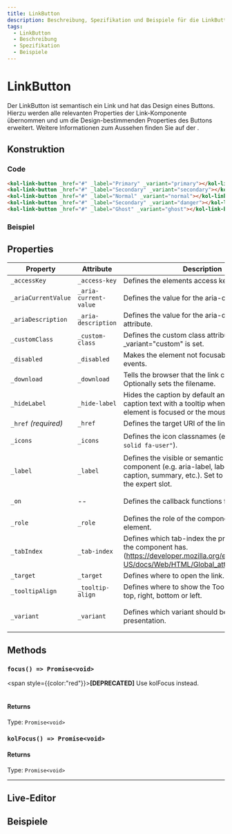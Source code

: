 ```yaml
---
title: LinkButton
description: Beschreibung, Spezifikation und Beispiele für die LinkButton-Komponente.
tags:
  - LinkButton
  - Beschreibung
  - Spezifikation
  - Beispiele
---
```



# LinkButton

Der LinkButton ist semantisch ein Link und hat das Design eines Buttons. Hierzu werden alle relevanten Properties der Link-Komponente übernommen und um die Design-bestimmenden Properties des Buttons erweitert.
Weitere Informationen zum Aussehen finden Sie auf der <kol-link _href="/docs/components/button" _label="Seite des Buttons"></kol-link>.

## Konstruktion

### Code

```html
<kol-link-button _href="#" _label="Primary" _variant="primary"></kol-link-button>
<kol-link-button _href="#" _label="Secondary" _variant="secondary"></kol-link-button>
<kol-link-button _href="#" _label="Normal" _variant="normal"></kol-link-button>
<kol-link-button _href="#" _label="Secondary" _variant="danger"></kol-link-button>
<kol-link-button _href="#" _label="Ghost" _variant="ghost"></kol-link-button>
```

### Beispiel

<div class="flex gap-2">
	<kol-link-button _href="#" _label="Primary" _variant="primary"></kol-link-button>
	<kol-link-button _href="#" _label="Secondary" _variant="secondary"></kol-link-button>
	<kol-link-button _href="#" _label="Normal" _variant="normal"></kol-link-button>
	<kol-link-button _href="#" _label="Danger" _variant="danger"></kol-link-button>
	<kol-link-button _href="#" _label="Ghost" _variant="ghost"></kol-link-button>
</div>

<!-- Auto Generated Below -->

## Properties

| Property             | Attribute             | Description                                                                                                                                                  | Type                                                                                                 | Default     |
| -------------------- | --------------------- | ------------------------------------------------------------------------------------------------------------------------------------------------------------ | ---------------------------------------------------------------------------------------------------- | ----------- |
| `_accessKey`         | `_access-key`         | Defines the elements access key.                                                                                                                             | `string \| undefined`                                                                                | `undefined` |
| `_ariaCurrentValue`  | `_aria-current-value` | Defines the value for the aria-current attribute.                                                                                                            | `"date" \| "false" \| "location" \| "page" \| "step" \| "time" \| "true" \| undefined`               | `undefined` |
| `_ariaDescription`   | `_aria-description`   | Defines the value for the aria-description attribute.                                                                                                        | `string \| undefined`                                                                                | `undefined` |
| `_customClass`       | `_custom-class`       | Defines the custom class attribute if \_variant="custom" is set.                                                                                             | `string \| undefined`                                                                                | `undefined` |
| `_disabled`          | `_disabled`           | Makes the element not focusable and ignore all events.                                                                                                       | `boolean \| undefined`                                                                               | `false`     |
| `_download`          | `_download`           | Tells the browser that the link contains a file. Optionally sets the filename.                                                                               | `string \| undefined`                                                                                | `undefined` |
| `_hideLabel`         | `_hide-label`         | Hides the caption by default and displays the caption text with a tooltip when the interactive element is focused or the mouse is over it.                   | `boolean \| undefined`                                                                               | `false`     |
| `_href` _(required)_ | `_href`               | Defines the target URI of the link.                                                                                                                          | `string`                                                                                             | `undefined` |
| `_icons`             | `_icons`              | Defines the icon classnames (e.g. `_icons="fa-solid fa-user"`).                                                                                              | `KoliBriHorizontalIcons & KoliBriVerticalIcons \| string \| undefined`                               | `undefined` |
| `_label`             | `_label`              | Defines the visible or semantic label of the component (e.g. aria-label, label, headline, caption, summary, etc.). Set to `false` to enable the expert slot. | `string \| undefined`                                                                                | `undefined` |
| `_on`                | --                    | Defines the callback functions for links.                                                                                                                    | `undefined \| { onClick?: EventValueOrEventCallback<Event, string> \| undefined; }`                  | `undefined` |
| `_role`              | `_role`               | Defines the role of the components primary element.                                                                                                          | `"button" \| "link" \| "tab" \| "treeitem" \| undefined`                                             | `undefined` |
| `_tabIndex`          | `_tab-index`          | Defines which tab-index the primary element of the component has. (https://developer.mozilla.org/en-US/docs/Web/HTML/Global_attributes/tabindex)             | `number \| undefined`                                                                                | `undefined` |
| `_target`            | `_target`             | Defines where to open the link.                                                                                                                              | `string \| undefined`                                                                                | `undefined` |
| `_tooltipAlign`      | `_tooltip-align`      | Defines where to show the Tooltip preferably: top, right, bottom or left.                                                                                    | `"bottom" \| "left" \| "right" \| "top" \| undefined`                                                | `'right'`   |
| `_variant`           | `_variant`            | Defines which variant should be used for presentation.                                                                                                       | `"custom" \| "danger" \| "ghost" \| "normal" \| "primary" \| "secondary" \| "tertiary" \| undefined` | `'normal'`  |

## Methods

### `focus() => Promise<void>`

<span style={{color:"red"}}>**[DEPRECATED]**</span> Use kolFocus instead.<br/><br/>

#### Returns

Type: `Promise<void>`

### `kolFocus() => Promise<void>`

#### Returns

Type: `Promise<void>`

---

<ExampleLink component="link-button" />

## Live-Editor

<LiveEditorCompact component="link-button" />

## Beispiele

<Configurator component="link-button" sample="basic" />
